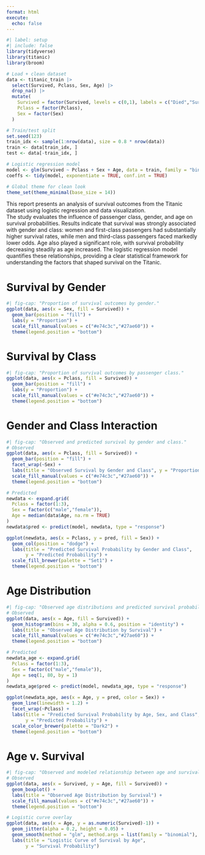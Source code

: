 ```yaml
---
format: html
execute: 
  echo: false
---
```


```r
#| label: setup
#| include: false
library(tidyverse)
library(titanic)
library(broom)

# Load + clean dataset
data <- titanic_train |> 
  select(Survived, Pclass, Sex, Age) |> 
  drop_na() |>
  mutate(
    Survived = factor(Survived, levels = c(0,1), labels = c("Died","Survived")),
    Pclass = factor(Pclass),
    Sex = factor(Sex)
  )

# Train/test split
set.seed(123)
train_idx <- sample(1:nrow(data), size = 0.8 * nrow(data))
train <- data[train_idx, ]
test <- data[-train_idx, ]

# Logistic regression model
model <- glm(Survived ~ Pclass + Sex + Age, data = train, family = "binomial")
coeffs <- tidy(model, exponentiate = TRUE, conf.int = TRUE)

# Global theme for clean look
theme_set(theme_minimal(base_size = 14))
```

This report presents an analysis of survival outcomes from the Titanic dataset using logistic regression and data visualization.  
The study evaluates the influence of passenger class, gender, and age on survival probabilities. Results indicate that survival was strongly associated with gender and class: women and first-class passengers had substantially higher survival rates, while men and third-class passengers faced markedly lower odds. Age also played a significant role, with survival probability decreasing steadily as age increased. The logistic regression model quantifies these relationships, providing a clear statistical framework for understanding the factors that shaped survival on the Titanic.

# Survival by Gender

```r
#| fig-cap: "Proportion of survival outcomes by gender."
ggplot(data, aes(x = Sex, fill = Survived)) +
  geom_bar(position = "fill") +
  labs(y = "Proportion") +
  scale_fill_manual(values = c("#e74c3c","#27ae60")) +
  theme(legend.position = "bottom")
```

# Survival by Class

```r
#| fig-cap: "Proportion of survival outcomes by passenger class."
ggplot(data, aes(x = Pclass, fill = Survived)) +
  geom_bar(position = "fill") +
  labs(y = "Proportion") +
  scale_fill_manual(values = c("#e74c3c","#27ae60")) +
  theme(legend.position = "bottom")

```

# Gender and Class Interaction

```r
#| fig-cap: "Observed and predicted survival by gender and class."
# Observed
ggplot(data, aes(x = Pclass, fill = Survived)) +
  geom_bar(position = "fill") +
  facet_wrap(~Sex) +
  labs(title = "Observed Survival by Gender and Class", y = "Proportion") +
  scale_fill_manual(values = c("#e74c3c","#27ae60")) +
  theme(legend.position = "bottom")

# Predicted
newdata <- expand.grid(
  Pclass = factor(1:3),
  Sex = factor(c("male","female")),
  Age = median(data$Age, na.rm = TRUE)
)
newdata$pred <- predict(model, newdata, type = "response")

ggplot(newdata, aes(x = Pclass, y = pred, fill = Sex)) +
  geom_col(position = "dodge") +
  labs(title = "Predicted Survival Probability by Gender and Class",
       y = "Predicted Probability") +
  scale_fill_brewer(palette = "Set1") +
  theme(legend.position = "bottom")
```

# Age Distribution

```r
#| fig-cap: "Observed age distributions and predicted survival probabilities by age."
# Observed
ggplot(data, aes(x = Age, fill = Survived)) +
  geom_histogram(bins = 30, alpha = 0.6, position = "identity") +
  labs(title = "Observed Age Distribution by Survival") +
  scale_fill_manual(values = c("#e74c3c","#27ae60")) +
  theme(legend.position = "bottom")

# Predicted
newdata_age <- expand.grid(
  Pclass = factor(1:3),
  Sex = factor(c("male","female")),
  Age = seq(1, 80, by = 1)
)
newdata_age$pred <- predict(model, newdata_age, type = "response")

ggplot(newdata_age, aes(x = Age, y = pred, color = Sex)) +
  geom_line(linewidth = 1.2) +
  facet_wrap(~Pclass) +
  labs(title = "Predicted Survival Probability by Age, Sex, and Class",
       y = "Predicted Probability") +
  scale_color_brewer(palette = "Dark2") +
  theme(legend.position = "bottom")
```

# Age v. Survival

```r
#| fig-cap: "Observed and modeled relationship between age and survival."
# Observed
ggplot(data, aes(x = Survived, y = Age, fill = Survived)) +
  geom_boxplot() +
  labs(title = "Observed Age Distribution by Survival") +
  scale_fill_manual(values = c("#e74c3c","#27ae60")) +
  theme(legend.position = "bottom")

# Logistic curve overlay
ggplot(data, aes(x = Age, y = as.numeric(Survived)-1)) +
  geom_jitter(alpha = 0.2, height = 0.05) +
  geom_smooth(method = "glm", method.args = list(family = "binomial"), se = TRUE, color = "#2980b9") +
  labs(title = "Logistic Curve of Survival by Age",
       y = "Survival Probability")
```
